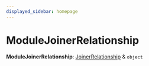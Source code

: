 ```yaml
---
displayed_sidebar: homepage
---
```



# ModuleJoinerRelationship

 **ModuleJoinerRelationship**: [JoinerRelationship](medusa.JoinerRelationship.mdx) & `object`
